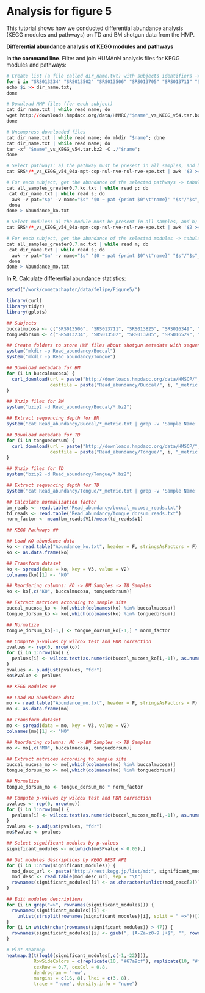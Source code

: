 # Analysis for figure 5

This tutorial shows how we conducted differential abundance analysis (KEGG modules and pathways) on TD and BM shotgun data from the HMP. 

**Differential abundance analysis of KEGG modules and pathways**

**In the command line**. Filter and join HUMAnN analysis files for KEGG modules and pathways:
```r
# Create list (a file called dir_name.txt) with subjects identifiers -> which will be used to download subjects HUMAnN analysis results from HMP and naming of folders to store these results files
for i in "SRS013234" "SRS013502" "SRS013506" "SRS013705" "SRS013711" "SRS013825" "SRS016349" "SRS016529" "SRS016533" "SRS016600" "SRS017080" "SRS017127" "SRS017209" "SRS017215" "SRS017533" "SRS017537" "SRS017713" "SRS018145" "SRS018439" "SRS021496"; do 
echo $i >> dir_name.txt;
done

# Download HMP files (for each subject)
cat dir_name.txt | while read name; do 
wget http://downloads.hmpdacc.org/data/HMMRC/"$name"_vs_KEGG_v54.tar.bz2;
done

# Uncompress downloaded files
cat dir_name.txt | while read name; do mkdir "$name"; done
cat dir_name.txt | while read name; do
tar -xf "$name"_vs_KEGG_v54.tar.bz2 -C ./"$name";
done

# Select pathways: a) the pathway must be present in all samples, and b) the coverage must be >= 0.7 for at least one sample
cat SRS*/*_vs_KEGG_v54_04a-mpt-cop-nul-nve-nul-nve-xpe.txt | awk '$2 >= 0.7 {print $1}' | sort | uniq -c | awk -F " " '$1 == 20 {print $2}' | sed "$ d" > all_samples_greater0.7.ko.txt

# For each subject, get the abundance of the selected pathways -> tabular output follows [pathway_ko, pathway_abundance, subject]
cat all_samples_greater0.7.ko.txt | while read p; do
 cat dir_name.txt | while read s; do
  awk -v pat="$p" -v name="$s" '$0 ~ pat {print $0"\t"name}' "$s"/"$s"_vs_KEGG_v54_04b-mpt-cop-nul-nve-nul-nve.txt;
 done
done > Abundance_ko.txt

# Select modules: a) the module must be present in all samples, and b) the coverage must be >= 0.7 for at least one sample
cat SRS*/*_vs_KEGG_v54_04a-mpm-cop-nul-nve-nul-nve-xpe.txt | awk '$2 >= 0.7 {print $1}' | sort | uniq -c | awk -F " " '$1 == 20 {print $2}' | sed "$ d" > all_samples_greater0.7.mo.txt

# For each subject, get the abundance of the selected modules -> tabular output follows [module_mo, pathway_abundance, subject]
cat all_samples_greater0.7.mo.txt | while read m; do
 cat dir_name.txt | while read s; do
  awk -v pat="$m" -v name="$s" '$0 ~ pat {print $0"\t"name}' "$s"/"$s"_vs_KEGG_v54_04b-mpm-cop-nul-nve-nul-nve.txt; 
 done
done > Abundance_mo.txt
```

**In R**. Calculate differential abundance statistics:
```r
setwd("/work/cometachapter/data/felipe/Figure5/")

library(curl)
library(tidyr)
library(gplots)

## Subjects
buccalmucosa <- c("SRS013506", "SRS013711", "SRS013825", "SRS016349", "SRS016533", "SRS016600", "SRS017080", "SRS017127", "SRS017215", "SRS017537")
tonguedorsum <- c("SRS013234", "SRS013502", "SRS013705", "SRS016529", "SRS017209", "SRS017533", "SRS017713", "SRS018145", "SRS018439", "SRS021496")

## Create folders to store HMP files about shotgun metadata with sequencing depth
system("mkdir -p Read_abundancy/Buccal")
system("mkdir -p Read_abundancy/Tongue")

## Download metadata for BM
for (i in buccalmucosa) { 
  curl_download(url = paste("http://downloads.hmpdacc.org/data/HMSCP/", i, "/", i, "_metric.txt.bz2", sep = ""), 
                destfile = paste("Read_abundancy/Buccal/", i, "_metric.txt.bz2", sep = ""))
}

## Unzip files for BM
system("bzip2 -d Read_abundancy/Buccal/*.bz2")

## Extract sequencing depth for BM
system("cat Read_abundancy/Buccal/*_metric.txt | grep -v 'Sample Name' | cut -f2 > Read_abundancy/buccal_mucosa_reads.txt")

## Download metadata for TD
for (i in tonguedorsum) { 
  curl_download(url = paste("http://downloads.hmpdacc.org/data/HMSCP/", i, "/", i, "_metric.txt.bz2", sep = ""), 
                destfile = paste("Read_abundancy/Tongue/", i, "_metric.txt.bz2", sep = ""))
}

## Unzip files for TD
system("bzip2 -d Read_abundancy/Tongue/*.bz2")

## Extract sequencing depth for TD
system("cat Read_abundancy/Tongue/*_metric.txt | grep -v 'Sample Name' | cut -f2 > Read_abundancy/tongue_dorsum_reads.txt")

## Calculate normalization factor
bm_reads <- read.table("Read_abundancy/buccal_mucosa_reads.txt")
td_reads <- read.table("Read_abundancy/tongue_dorsum_reads.txt")
norm_factor <- mean(bm_reads$V1)/mean(td_reads$V1)

## KEGG Pathways ##

## Load KO abundance data
ko <- read.table("Abundance_ko.txt", header = F, stringsAsFactors = F)
ko <- as.data.frame(ko)

## Transform dataset
ko <- spread(data = ko, key = V3, value = V2)
colnames(ko)[1] <- "KO"

## Reordering columns: KO -> BM Samples -> TD Samples
ko <- ko[,c("KO", buccalmucosa, tonguedorsum)]

## Extract matrices according to sample site
buccal_mucosa_ko <- ko[,which(colnames(ko) %in% buccalmucosa)]
tongue_dorsum_ko <- ko[,which(colnames(ko) %in% tonguedorsum)]

## Normalize
tongue_dorsum_ko[-1,] <- tongue_dorsum_ko[-1,] * norm_factor

## Compute p-values by wilcox test and FDR correction
pvalues <- rep(0, nrow(ko))
for (i in 1:nrow(ko)) {
  pvalues[i] <- wilcox.test(as.numeric(buccal_mucosa_ko[i,-1]), as.numeric(tongue_dorsum_ko[i,-1]))$p.value
}
pvalues <- p.adjust(pvalues, "fdr")
ko$Pvalue <- pvalues

## KEGG Modules ##

## Load MO abundance data
mo <- read.table("Abundance_mo.txt", header = F, stringsAsFactors = F)
mo <- as.data.frame(mo)

## Transform dataset
mo <- spread(data = mo, key = V3, value = V2)
colnames(mo)[1] <- "MO"

## Reordering columns: MO -> BM Samples -> TD Samples
mo <- mo[,c("MO", buccalmucosa, tonguedorsum)]

## Extract matrices according to sample site
buccal_mucosa_mo <- mo[,which(colnames(mo) %in% buccalmucosa)]
tongue_dorsum_mo <- mo[,which(colnames(mo) %in% tonguedorsum)]

## Normalize
tongue_dorsum_mo <- tongue_dorsum_mo * norm_factor

## Compute p-values by wilcox test and FDR correction
pvalues <- rep(0, nrow(mo))
for (i in 1:nrow(mo)) {
  pvalues[i] <- wilcox.test(as.numeric(buccal_mucosa_mo[i,-1]), as.numeric(tongue_dorsum_mo[i,-1]))$p.value
}
pvalues <- p.adjust(pvalues, "fdr")
mo$Pvalue <- pvalues

## Select significant modules by p-values
significant_modules <- mo[which(mo$Pvalue < 0.05),]

## Get modules descriptions by KEGG REST API
for (i in 1:nrow(significant_modules)) {
  mod_desc_url <- paste("http://rest.kegg.jp/list/md:", significant_modules$MO[i], sep = "")
  mod_desc <- read.table(mod_desc_url, sep = "\t")
  rownames(significant_modules)[i] <- as.character(unlist(mod_desc[2]))
}

## Edit modules descriptions
for (i in grep("=>", rownames(significant_modules))) {
  rownames(significant_modules)[i] <- 
    unlist(strsplit(rownames(significant_modules)[i], split = " =>"))[1]
}
for (i in which(nchar(rownames(significant_modules)) > 47)) {
  rownames(significant_modules)[i] <- gsub(", [A-Za-z0-9 ]+$", "", rownames(significant_modules)[i])
}

# Plot Heatmap
heatmap.2(t(log10(significant_modules[,c(-1,-22)])),
          RowSideColors = c(replicate(10, "#67a9cf"), replicate(10, "#fc8d59")),
          cexRow = 0.7, cexCol = 0.8,
          dendrogram = "row",
          margins = c(16, 8), lhei = c(3, 8),
          trace = "none", density.info = "none")
```
